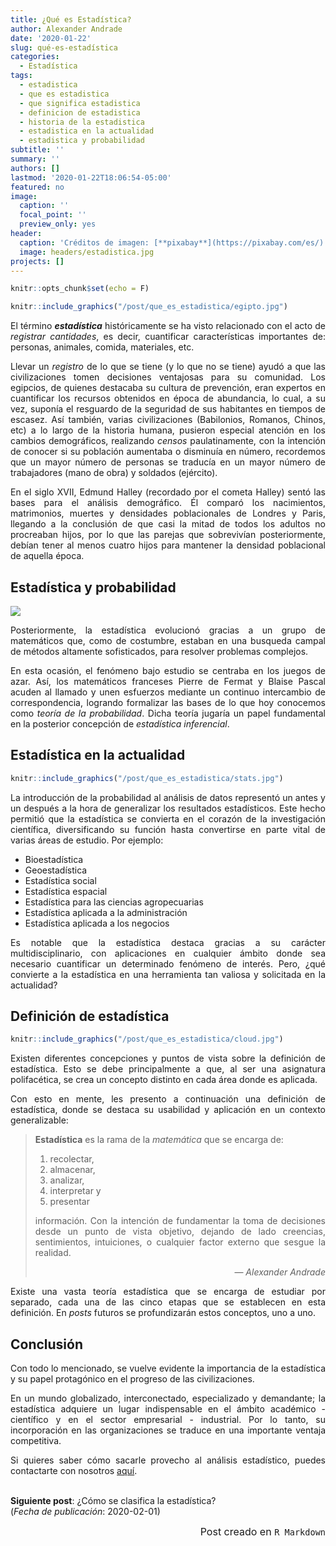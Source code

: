 ```yaml
---
title: ¿Qué es Estadística?
author: Alexander Andrade
date: '2020-01-22'
slug: qué-es-estadística
categories:
  - Estadística
tags:
  - estadistica
  - que es estadistica
  - que significa estadistica
  - definicion de estadistica
  - historia de la estadistica
  - estadistica en la actualidad
  - estadistica y probabilidad
subtitle: ''
summary: ''
authors: []
lastmod: '2020-01-22T18:06:54-05:00'
featured: no
image:
  caption: ''
  focal_point: ''
  preview_only: yes
header:
  caption: 'Créditos de imagen: [**pixabay**](https://pixabay.com/es/)'
  image: headers/estadistica.jpg
projects: []
---
```


<style>
body {text-align: justify}
</style>

```r
knitr::opts_chunk$set(echo = F)
```

```r
knitr::include_graphics("/post/que_es_estadistica/egipto.jpg")
```

El término ***estadística*** históricamente se ha visto relacionado con el acto de *registrar cantidades*, es decir, cuantificar características importantes de: personas, animales, comida, materiales, etc. 

Llevar un *registro* de lo que se tiene (y lo que no se tiene) ayudó a que las civilizaciones tomen decisiones ventajosas para su comunidad. Los egipcios, de quienes destacaba su cultura de prevención, eran expertos en cuantificar los recursos obtenidos en época de abundancia, lo cual, a su vez, suponía el resguardo de la seguridad de sus habitantes en tiempos de escasez. Así también, varias civilizaciones (Babilonios, Romanos, Chinos, etc) a lo largo de la historia humana, pusieron especial atención en los cambios demográficos, realizando *censos* paulatinamente, con la intención de conocer si su población aumentaba o disminuía en número, recordemos que un mayor número de personas se traducía en un mayor número de trabajadores (mano de obra) y soldados (ejército).

En el siglo XVII, Edmund Halley (recordado por el cometa Halley) sentó las bases para el análisis demográfico. Él comparó los nacimientos, matrimonios, muertes y densidades poblacionales de Londres y Paris, llegando a la conclusión de que casi la mitad de todos los adultos no procreaban hijos, por lo que las parejas que sobrevivían posteriormente, debían tener al menos cuatro hijos para mantener la densidad poblacional de aquella época.

## Estadística y probabilidad

![](/post/que_es_estadistica/math.jpg)

Posteriormente, la estadística evolucionó gracias a un grupo de matemáticos que, como de costumbre, estaban en una busqueda campal de métodos altamente sofisticados, para resolver problemas complejos. 

En esta ocasión, el fenómeno bajo estudio se centraba en los juegos de azar. Así, los matemáticos franceses Pierre de Fermat y Blaise Pascal acuden al llamado y unen esfuerzos mediante un continuo intercambio de correspondencia, logrando formalizar las bases de lo que hoy conocemos como *teoría de la probabilidad*. Dicha teoría jugaría un papel fundamental en la posterior concepción de *estadística inferencial*.

## Estadística en la actualidad

```r
knitr::include_graphics("/post/que_es_estadistica/stats.jpg")
```

La introducción de la probabilidad al análisis de datos representó un antes y un después a la hora de generalizar los resultados estadísticos. Este hecho permitió que la estadística se convierta en el corazón de la investigación científica, diversificando su función hasta convertirse en parte vital de varias áreas de estudio. Por ejemplo: 

- Bioestadística
- Geoestadística
- Estadística social
- Estadística espacial
- Estadística para las ciencias agropecuarias
- Estadística aplicada a la administración
- Estadística aplicada a los negocios

Es notable que la estadística destaca gracias a su carácter multidisciplinario, con aplicaciones en cualquier ámbito donde sea necesario cuantificar un determinado fenómeno de interés. Pero, ¿qué convierte a la estadística en una herramienta tan valiosa y solicitada en la actualidad?

## Definición de estadística

```r
knitr::include_graphics("/post/que_es_estadistica/cloud.jpg")
```

Existen diferentes concepciones y puntos de vista sobre la definición de estadística. Esto se debe principalmente a que, al ser una asignatura polifacética, se crea un concepto distinto en cada área donde es aplicada.

Con esto en mente, les presento a continuación una definición de estadística, donde se destaca su usabilidad y aplicación en un contexto generalizable:

>
**Estadística** es la rama de la *matemática* que se encarga de:
>
1. recolectar,
1. almacenar,
1. analizar,
1. interpretar y
1. presentar
>
información. Con la intención de fundamentar la toma de decisiones desde un punto de vista objetivo, dejando de lado creencias, sentimientos, intuiciones, o cualquier factor externo que sesgue la realidad.
<p align="right">--- *Alexander Andrade*</p>

Existe una vasta teoría estadística que se encarga de estudiar por separado, cada una de las cinco etapas que se establecen en esta definición. En *posts* futuros se profundizarán estos conceptos, uno a uno.

## Conclusión

Con todo lo mencionado, se vuelve evidente la importancia de la estadística y su papel protagónico en el progreso de las civilizaciones. 

En un mundo globalizado, interconectado, especializado y demandante; la estadística adquiere un lugar indispensable en el ámbito académico - científico y en el sector empresarial - industrial. Por lo tanto, su incorporación en las organizaciones se traduce en una importante ventaja competitiva. 

Si quieres saber cómo sacarle provecho al análisis estadístico, puedes contactarte con nosotros [aquí](https://www.estadisticaparanoestadisticos.com).

<br>
**Siguiente post**: ¿Cómo se clasifica la estadística?  
(*Fecha de publicación*: 2020-02-01)

<p align="right"><font size="3">Post creado en ``R Markdown``</font></p>